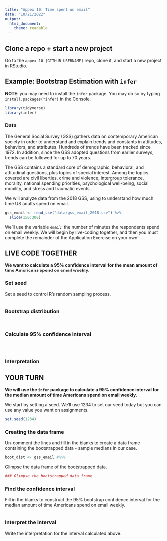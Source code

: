 ```yaml
---
title: "Appex 10: Time spent on email"
date: "10/21/2022"
output: 
  html_document:
    theme: readable
---
```


## Clone a repo + start a new project

Go to the `appex-10-[GITHUB USERNAME]` repo, clone it, and start a new project in RStudio. 


## Example: Bootstrap Estimation with `infer`

**NOTE**: you may need to install the `infer` package. You may do so by typing `install.packages("infer)` in the Console. 


```r
library(tidyverse)
library(infer)
```

### Data 

The General Social Survey (GSS) gathers data on contemporary American society in order to understand and explain trends and constants in attitudes, behaviors, and attributes. Hundreds of trends have been tracked since 1972. In addition, since the GSS adopted questions from earlier surveys, trends can be followed for up to 70 years.

The GSS contains a standard core of demographic, behavioral, and attitudinal questions, plus topics of special interest. Among the topics covered are civil liberties, crime and violence, intergroup tolerance, morality, national spending priorities, psychological well-being, social mobility, and stress and traumatic events.

We will analyze data from the 2018 GSS, using to understand how much time US adults spend on email. 

```r
gss_email <- read_csv("data/gss_email_2018.csv") %>%
  slice(150:300)
```

We'll use the variable `email`: the number of minutes the respondents spend on email weekly. We will begin by live-coding together, and then you must complete the remainder of the Application Exercise on your own!


## LIVE CODE TOGETHER

**We want to calculate a 95% confidence interval for the mean amount of time Americans spend on email weekly.**

### Set seed

Set a seed to control R's random sampling process.

```r


```

### Bootstrap distribution

```r

```



```r

```

### Calculate 95% confidence interval

```r

```

```r

```

```r


```

### Interpretation 


## YOUR TURN

**We will use the `infer` package to calculate a 95% confidence interval for the median amount of time Americans spend on email weekly.**

We start by setting a seed. We'll use 1234 to set our seed today but you can use any value you want on assignments.

```r
set.seed(1234)
```

### Creating the data frame

Un-comment the lines and fill in the blanks to create a data frame containing the bootstrapped data - sample medians in our case.  

```r
boot_dist <- gss_email #%>% 
```

Glimpse the data frame of the bootstrapped data.  

```r
### Glimpse the bootstrapped data frame
```

### Find the confidence interval

Fill in the blanks to construct the 95% bootstrap confidence interval for the median amount of time Americans spend on email weekly.

```r


```

### Interpret the interval

Write the interpretation for the interval calculated above. 

